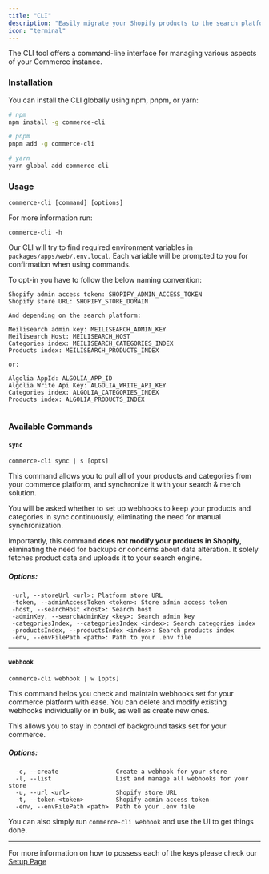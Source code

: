 ```yaml
---
title: "CLI"
description: "Easily migrate your Shopify products to the search platform  with our CLI"
icon: "terminal"
---
```


The CLI tool offers a command-line interface for managing various aspects of your Commerce instance.

### Installation

You can install the CLI globally using npm, pnpm, or yarn:

```bash
# npm
npm install -g commerce-cli

# pnpm
pnpm add -g commerce-cli

# yarn
yarn global add commerce-cli
```

### Usage

```
commerce-cli [command] [options]
```

For more information run:
```
commerce-cli -h
```

Our CLI will try to find required environment variables in `packages/apps/web/.env.local`.
Each variable will be prompted to you for confirmation when using commands. 

To opt-in you have to follow the below naming convention:

```
Shopify admin access token: SHOPIFY_ADMIN_ACCESS_TOKEN
Shopify store URL: SHOPIFY_STORE_DOMAIN

And depending on the search platform:

Meilisearch admin key: MEILISEARCH_ADMIN_KEY
Meilisearch Host: MEILISEARCH_HOST
Categories index: MEILISEARCH_CATEGORIES_INDEX
Products index: MEILISEARCH_PRODUCTS_INDEX

or:

Algolia AppId: ALGOLIA_APP_ID
Algolia Write Api Key: ALGOLIA_WRITE_API_KEY
Categories index: ALGOLIA_CATEGORIES_INDEX
Products index: ALGOLIA_PRODUCTS_INDEX


```
### Available Commands

#### `sync`

`commerce-cli sync | s [opts]`

This command allows you to pull all of your products and categories from your commerce platform, and synchronize it with your search & merch solution.

You will be asked whether to set up webhooks to keep your products and categories in sync continuously, eliminating the need for manual synchronization.

Importantly, this command **does not modify your products in Shopify**, eliminating the need for backups or concerns about data alteration. It solely fetches product data and uploads it to your search engine.


##### Options: 

```
 -url, --storeUrl <url>: Platform store URL
 -token, --adminAccessToken <token>: Store admin access token
 -host, --searchHost <host>: Search host
 -adminKey, --searchAdminKey <key>: Search admin key
 -categoriesIndex, --categoriesIndex <index>: Search categories index
 -productsIndex, --productsIndex <index>: Search products index
 -env, --envFilePath <path>: Path to your .env file
```

---

#### `webhook`

`commerce-cli webhook | w [opts]`

This command helps you check and maintain webhooks set for your commerce platform with ease. You can delete and modify existing webhooks individually or in bulk, as well as create new ones.

This allows you to stay in control of background tasks set for your commerce.

##### Options:

```
  -c, --create                Create a webhook for your store
  -l, --list                  List and manage all webhooks for your store
  -u, --url <url>             Shopify store URL
  -t, --token <token>         Shopify admin access token
  -env, --envFilePath <path>  Path to your .env file
```

You can also simply run `commerce-cli webhook` and use the UI to get things done.

---

For more information on how to possess each of the keys please check our [Setup Page](/setup#1-shopify-store-domain)
